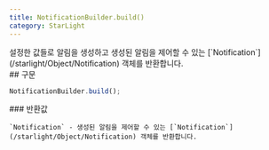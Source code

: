```yaml
---
title: NotificationBuilder.build()
category: StarLight
---
```


<Section>
  설정한 값들로 알림을 생성하고 생성된 알림을 제어할 수 있는 [`Notification`](/starlight/Object/Notification) 객체를 반환합니다.
</Section>
<Section>
  ## 구문

  ~~~js
  NotificationBuilder.build();
  ~~~

  <Section>
    ### 반환값

    `Notification` - 생성된 알림을 제어할 수 있는 [`Notification`](/starlight/Object/Notification) 객체를 반환합니다.
  </Section>
</Section>